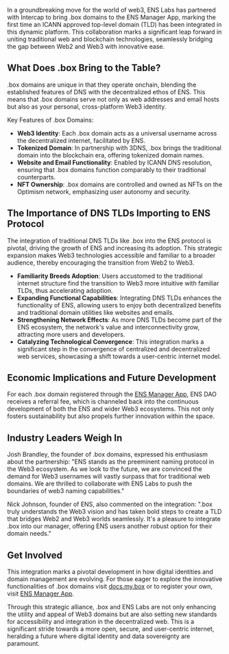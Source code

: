 In a groundbreaking move for the world of web3, ENS Labs has partnered with Intercap to bring .box domains to the ENS Manager App, marking the first time an ICANN approved top-level domain (TLD) has been integrated in this dynamic platform.
This collaboration marks a significant leap forward in uniting traditional web and blockchain technologies, seamlessly bridging the gap between Web2 and Web3 with innovative ease.

## What Does .box Bring to the Table?

.box domains are unique in that they operate onchain, blending the established features of DNS with the decentralized ethos of ENS. This means that .box domains serve not only as web addresses and email hosts but also as your personal, cross-platform Web3 identity.


Key Features of .box Domains:

- **Web3 Identity**: Each .box domain acts as a universal username across the decentralized internet, facilitated by ENS.
- **Tokenized Domain**: In partnership with 3DNS, .box brings the traditional domain into the blockchain era, offering tokenized domain names.
- **Website and Email Functionality**: Enabled by ICANN DNS resolution, ensuring that .box domains function comparably to their traditional counterparts.
- **NFT Ownership**: .box domains are controlled and owned as NFTs on the Optimism network, emphasizing user autonomy and security.

## The Importance of DNS TLDs Importing to ENS Protocol

The integration of traditional DNS TLDs like .box into the ENS protocol is pivotal, driving the growth of ENS and increasing its adoption.
This strategic expansion makes Web3 technologies accessible and familiar to a broader audience, thereby encouraging the transition from Web2 to Web3.

- **Familiarity Breeds Adoption**: Users accustomed to the traditional internet structure find the transition to Web3 more intuitive with familiar TLDs, thus accelerating adoption.
- **Expanding Functional Capabilities**: Integrating DNS TLDs enhances the functionality of ENS, allowing users to enjoy both decentralized benefits and traditional domain utilities like websites and emails.
- **Strengthening Network Effects**: As more DNS TLDs become part of the ENS ecosystem, the network's value and interconnectivity grow, attracting more users and developers.
- **Catalyzing Technological Convergence**: This integration marks a significant step in the convergence of centralized and decentralized web services, showcasing a shift towards a user-centric internet model.

## Economic Implications and Future Development

For each .box domain registered through the [ENS Manager App](https://ens.app), ENS DAO receives a referral fee, which is channeled back into the continuous development of both the ENS and wider Web3 ecosystems.
This not only fosters sustainability but also propels further innovation within the space.

## Industry Leaders Weigh In

Josh Brandley, the founder of .box domains, expressed his enthusiasm about the partnership: "ENS stands as the preeminent naming protocol in the Web3 ecosystem.
As we look to the future, we are convinced the demand for Web3 usernames will vastly surpass that for traditional web domains.
We are thrilled to collaborate with ENS Labs to push the boundaries of web3 naming capabilities."

Nick Johnson, founder of ENS, also commented on the integration: ".box truly understands the Web3 vision and has taken bold steps to create a TLD that bridges Web2 and Web3 worlds seamlessly.
It's a pleasure to integrate .box into our manager, offering ENS users another robust option for their domain needs."

## Get Involved

This integration marks a pivotal development in how digital identities and domain management are evolving.
For those eager to explore the innovative functionalities of .box domains visit [docs.my.box](https://docs.my.box) or to register your own, visit [ENS Manager App](https://ens.app).

Through this strategic alliance, .box and ENS Labs are not only enhancing the utility and appeal of Web3 domains but are also setting new standards for accessibility and integration in the decentralized web.
This is a significant stride towards a more open, secure, and user-centric internet, heralding a future where digital identity and data sovereignty are paramount.
